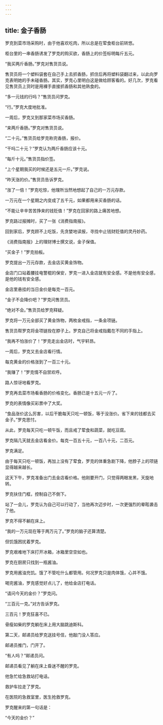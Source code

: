 ```yaml
---
---
---
```

title: 金子香肠
---



罗克到菜市场采购时，由于他喜欢吃肉，所以总是在荤食柜台前转悠。

柜台里的一串香肠诱发了罗克的购买欲，香肠上的价签标明每斤五元。

“我买两斤香肠。”罗克对售货员说。

售货员将一个塑料袋套在自己手上去抓香肠，抓住后再将塑料袋翻过来，以此向罗克表明她的手未碰香肠。其实，罗克心里明白这是做给顾客看的。好几次，罗克看见售货员上货时是用裸手直接抓香肠和其他熟食的。

“多一元钱的行吗？”售货员问罗克。

“行。”罗克大度地批准。

一周后，罗克又到那家菜市场买香肠。

“来两斤香肠。”罗克对售货员说。

“二十元。”售货员给罗克称完香肠，报价。

“干吗二十元？”罗克认为两斤香肠应该十元。

“每斤十元。”售货员指价签。

“上个星期我买的时候还是五元一斤。”罗克说。

“昨天涨的价。”售货员告诉罗克。

“涨了一倍！”罗克吃惊，他理所当然地想起了自己的一万元存款。

一万元在一个星期之内变成了五千元，如果都用来买香肠的话。

“不能让辛辛苦苦挣来的钱贬值！”罗克在回家的路上痛苦地想。

罗克路过报摊时，买了一张《消费指南报》。

回到家后，罗克顾不上吃饭，先贪婪地读报，寻找中止钱财贬值的灵丹妙药。

《消费指南报》上的理财博士撰文说，金子保值。

“买金子！”罗克拍板。

罗克提出一万元存款，去金店买黄金饰物。

金店门口站着腰挂电警棍的保安，罗克一进入金店就有安全感。不是他有安全感，是他的钱有安全感。

金店里悬挂的当日金价是每克一百元。

“金子不会降价吧？”罗克问售货员。

“绝对不会。”售货员给罗克释疑。

罗克将一万元全部买了黄金饰物，两枚金戒指，一条金项链。

售货员帮罗克将金项链拴在脖子上。罗克自己将金戒指戴在不同的手指上。

“我再不怕涨价了！”罗克走出金店时，气宇轩昂。

一周后，罗克又去金店看行情。

每克黄金的价格涨到了一百三十元。

“我赚了！”罗克情不自禁欢呼。

路人惊讶地看罗克。

罗克再去菜市场看香肠的价格变化。香肠已是十五元一斤了。

罗克的表情像买彩票中了大奖。

“食品涨价这么厉害，以后干脆每天只吃一顿饭，等于没涨价。省下来的钱都去买金子。”罗克思忖。

从此，罗克每天只吃一顿午饭，而且戒了荤食和蔬菜，就吃豆腐。

罗克隔几天就去金店看金价。每克一百五十元，一百八十元，二百元。

罗克满足。

由于每天只吃一顿饭，再加上没有了荤食，罗克的体重急剧下降，他脖子上的项链显得越来越长。

这天下午，罗克准备出门去金店看价格。他刚要开门，只觉得两眼发黑，天旋地转。

罗克扶住门框，控制自己不倒下。

站了一会儿，罗克认为自己可以行动了，当他再次迈步时，一次更强烈的晕眩袭击了他。

罗克不得不躺在床上。

“我的一万元现在等于两万元了。”罗克的脑子还算清楚。

但饥饿困扰着罗克。

罗克艰难地下床打开冰箱，冰箱里空空如也。

罗克在厨房只找到一瓶酱油。

罗克用酱油充饥。饿了不管吃什么都管用。何况罗克只是肉体饿，心并不饿。

喝完酱油，罗克感觉好点儿了，他给金店打电话。

“请问今天的金价？”罗克问。

“三百元一克。”对方告诉罗克。

三百元！罗克狂喜不已。

骨瘦如柴的罗克躺在床上用大脑跳迪斯科。

第二天，邮递员给罗克送挂号信，他敲门没人答应。

邮递员推门，门开了。

“有人吗？”邮递员问。

邮递员看见了躺在床上昏迷不醒的罗克。

他急忙给急救站打电话。

救护车拉走了罗克。

在医院的急救室里，医生抢救罗克。

罗克醒来的第一句话是：

“今天的金价？”